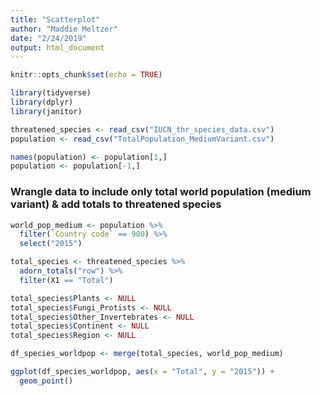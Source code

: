 ```yaml
---
title: "Scatterplot"
author: "Maddie Meltzer"
date: "2/24/2019"
output: html_document
---
```


```r
knitr::opts_chunk$set(echo = TRUE)
```

```r

library(tidyverse)
library(dplyr)
library(janitor)

```

```r

threatened_species <- read_csv("IUCN_thr_species_data.csv")
population <- read_csv("TotalPopulation_MediumVariant.csv")

names(population) <- population[1,]
population <- population[-1,]

```

### Wrangle data to include only total world population (medium variant) & add totals to threatened species
```r

world_pop_medium <- population %>% 
  filter(`Country code` == 900) %>% 
  select("2015")

total_species <- threatened_species %>% 
  adorn_totals("row") %>% 
  filter(X1 == "Total")

total_species$Plants <- NULL
total_species$Fungi_Protists <- NULL
total_species$Other_Invertebrates <- NULL
total_species$Continent <- NULL
total_species$Region <- NULL

df_species_worldpop <- merge(total_species, world_pop_medium)

```



```r

ggplot(df_species_worldpop, aes(x = "Total", y = "2015")) +
  geom_point()

```




